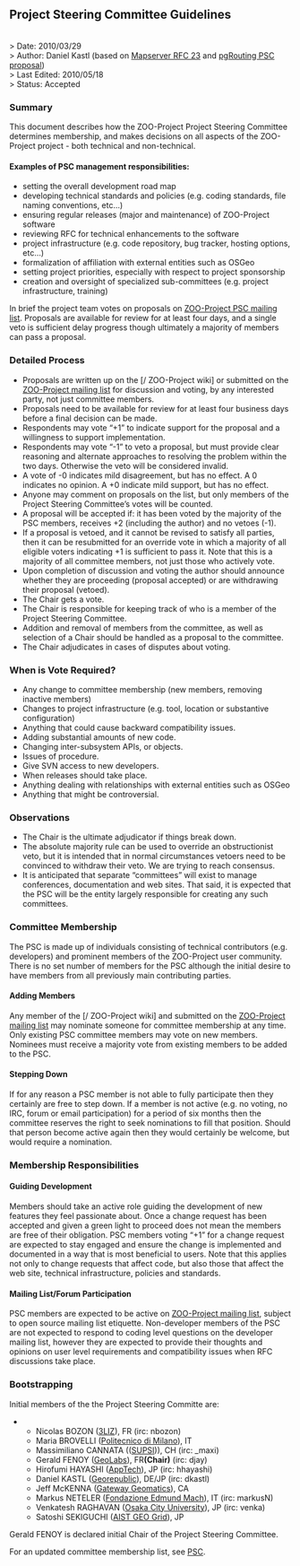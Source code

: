 
== Project Steering Committee Guidelines ==

<br>
> Date: 2010/03/29<br>
> Author: Daniel Kastl (based on [http://mapserver.org/development/rfc/ms-rfc-23 Mapserver RFC 23] and [http://pgrouting.postlbs.org/wiki/PSC pgRouting PSC proposal])<br>
> Last Edited: 2010/05/18<br>
> Status: Accepted
<br>

=== Summary ===

This document describes how the ZOO-Project Project Steering Committee determines membership, and makes decisions on all aspects of the ZOO-Project project - both technical and non-technical.

==== Examples of PSC management responsibilities: ====

*setting the overall development road map
*developing technical standards and policies (e.g. coding standards, file naming conventions, etc...)
*ensuring regular releases (major and maintenance) of ZOO-Project software
*reviewing RFC for technical enhancements to the software
*project infrastructure (e.g. code repository, bug tracker, hosting options, etc...)
*formalization of affiliation with external entities such as OSGeo
*setting project priorities, especially with respect to project sponsorship
*creation and oversight of specialized sub-committees (e.g. project infrastructure, training)

In brief the project team votes on proposals on [http://lists.osgeo.org/cgi-bin/mailman/listinfo/zoo-psc ZOO-Project PSC mailing list]. Proposals are available for review for at least four days, and a single veto is sufficient delay progress though ultimately a majority of members can pass a proposal.

=== Detailed Process ===

*Proposals are written up on the [/ ZOO-Project wiki] or submitted on the  [http://gisws.media.osaka-cu.ac.jp/mailman/listinfo/zoo-discuss ZOO-Project mailing list] for discussion and voting, by any interested party, not just committee members.
*Proposals need to be available for review for at least four business days before a final decision can be made.
*Respondents may vote “+1” to indicate support for the proposal and a willingness to support implementation.
*Respondents may vote “-1” to veto a proposal, but must provide clear reasoning and alternate approaches to resolving the problem within the two  days. Otherwise the veto will be considered invalid.
*A vote of -0 indicates mild disagreement, but has no effect. A 0 indicates no opinion. A +0 indicate mild support, but has no effect.
*Anyone may comment on proposals on the list, but only members of the Project Steering Committee’s votes will be counted.
*A proposal will be accepted if: it has been voted by the majority of the PSC members, receives +2 (including the author) and no vetoes (-1).
*If a proposal is vetoed, and it cannot be revised to satisfy all parties, then it can be resubmitted for an override vote in which a majority of all eligible voters indicating +1 is sufficient to pass it. Note that this is a majority of all committee members, not just those who actively vote.
*Upon completion of discussion and voting the author should announce whether they are proceeding (proposal accepted) or are withdrawing their proposal (vetoed).
*The Chair gets a vote.
*The Chair is responsible for keeping track of who is a member of the Project Steering Committee.
*Addition and removal of members from the committee, as well as selection of a Chair should be handled as a proposal to the committee.
*The Chair adjudicates in cases of disputes about voting.

=== When is Vote Required? ===

*Any change to committee membership (new members, removing inactive members)
*Changes to project infrastructure (e.g. tool, location or substantive configuration)
*Anything that could cause backward compatibility issues.
*Adding substantial amounts of new code.
*Changing inter-subsystem APIs, or objects.
*Issues of procedure.
*Give SVN access to new developers.
*When releases should take place.
*Anything dealing with relationships with external entities such as OSGeo
*Anything that might be controversial.

=== Observations ===

*The Chair is the ultimate adjudicator if things break down.
*The absolute majority rule can be used to override an obstructionist veto, but it is intended that in normal circumstances vetoers need to be convinced to withdraw their veto. We are trying to reach consensus.
*It is anticipated that separate “committees” will exist to manage conferences, documentation and web sites. That said, it is expected that the PSC will be the entity largely responsible for creating any such committees.

=== Committee Membership ===

The PSC is made up of individuals consisting of technical contributors (e.g. developers) and prominent members of the  ZOO-Project user community. There is no set number of members for the PSC although the initial desire to have members from all previously main contributing parties.

==== Adding Members ====

Any member of the [/ ZOO-Project wiki] and submitted on the  [http://gisws.media.osaka-cu.ac.jp/mailman/listinfo/zoo-discuss ZOO-Project mailing list] may nominate someone for committee membership at any time. Only existing PSC committee members may vote on new members. Nominees must receive a majority vote from existing members to be added to the PSC.

==== Stepping Down ====

If for any reason a PSC member is not able to fully participate then they certainly are free to step down. If a member is not active (e.g. no voting, no IRC, forum or email participation) for a period of six months then the committee reserves the right to seek nominations to fill that position. Should that person become active again then they would certainly be welcome, but would require a nomination.

=== Membership Responsibilities ===

==== Guiding Development ====

Members should take an active role guiding the development of new features they feel passionate about. Once a change request has been accepted and given a green light to proceed does not mean the members are free of their obligation. PSC members voting “+1” for a change request are expected to stay engaged and ensure the change is implemented and documented in a way that is most beneficial to users. Note that this applies not only to change requests that affect code, but also those that affect the web site, technical infrastructure, policies and standards.

==== Mailing List/Forum Participation ====

PSC members are expected to be active on [http://gisws.media.osaka-cu.ac.jp/mailman/listinfo/zoo-discuss ZOO-Project mailing list], subject to open source mailing list etiquette. Non-developer members of the PSC are not expected to respond to coding level questions on the developer mailing list, however they are expected to provide their thoughts and opinions on user level requirements and compatibility issues when RFC discussions take place.

=== Bootstrapping ===

Initial members of the the Project Steering Committe are:

***Nicolas BOZON ([http://www.3liz.com 3LIZ]), FR  (irc: nbozon)
***Maria BROVELLI ([http://www.polimi.it// Politecnico di Milano]), IT
***Massimiliano CANNATA (([http://www.ist.supsi.ch/ SUPSI])), CH  (irc: _maxi)
***Gerald FENOY ([http://www.geolabs.fr/ GeoLabs]), FR''' (Chair)'''  (irc: djay)
***Hirofumi HAYASHI ([http://www.apptec.co.jp/ AppTech]), JP (irc: hhayashi)
***Daniel KASTL ([http://georepublic.de Georepublic]), DE/JP (irc: dkastl)
***Jeff McKENNA ([http://www.gatewaygeomatics.com/ Gateway Geomatics]), CA
***Markus NETELER ([http://gis.fem-environment.eu/ Fondazione Edmund Mach]), IT (irc: markusN)
***Venkatesh RAGHAVAN ([http://www.osaka-cu.ac.jp/index-e.html Osaka City University]), JP  (irc: venka)
***Satoshi SEKIGUCHI ([http://www.aist.go.jp/index_en.html AIST GEO Grid]), JP

Gerald FENOY is declared initial Chair of the Project Steering Committee.

For an updated committee membership list, see [[PSC]]. 




